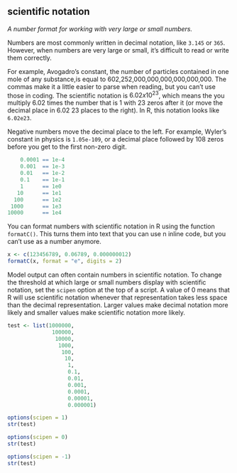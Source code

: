 ## scientific notation

<dfn>A number format for working with very large or small numbers.</dfn>

Numbers are most commonly written in decimal notation, like `3.145` or `365`. However, when numbers are very large or small, it's difficult to read or write them correctly. 

For example, Avogadro's constant, the number of particles contained in one mole of any substance,is equal to 602,252,000,000,000,000,000,000. The commas make it a little easier to parse when reading, but you can't use those in coding. The scientific notation is $6.02x10^{23}$, which means the you multiply 6.02 times the number that is 1 with 23 zeros after it (or move the decimal place in 6.02 23 places to the right). In R, this notation looks like `6.02e23`.

Negative numbers move the decimal place to the left. For example, Wyler's constant in physics is `1.05e-109`, or a decimal place followed by 108 zeros before you get to the first non-zero digit.

```r
    0.0001 == 1e-4
    0.001  == 1e-3
    0.01   == 1e-2
    0.1    == 1e-1
    1      == 1e0
   10      == 1e1
  100      == 1e2
 1000      == 1e3
10000      == 1e4
```

You can format numbers with scientific notation in R using the function `formatC()`. This turns them into text that you can use n inline code, but you can't use as a number anymore.

```r
x <- c(123456789, 0.06789, 0.000000012)
formatC(x, format = "e", digits = 2)
```

Model output can often contain numbers in scientific notation. To change the threshold at which large or small numbers display with scientific notation, set the `scipen` option at the top of a script. A value of 0 means that R will use scientific notation whenever that representation takes less space than the decimal representation. Larger values make decimal notation more likely and smaller values make scientific notation more likely.

```r
test <- list(1000000,
              100000, 
               10000, 
                1000, 
                 100, 
                  10, 
                   1, 
                   0.1, 
                   0.01, 
                   0.001, 
                   0.0001,
                   0.00001,
                   0.000001)
```


```r
options(scipen = 1)
str(test)
```

```r
options(scipen = 0)
str(test)
```

```r
options(scipen = -1)
str(test)
```
